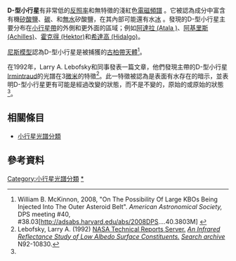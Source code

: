 '''D-型小行星'''有非常低的[[反照率|反照率]]和無特徵的淺紅色[[電磁頻譜|電磁頻譜]] {{Fact|date=July 2008}}。它被認為成分中富含有機[[矽酸鹽|矽酸鹽]]、[[碳|碳]]、和[[無水|無水]]矽酸鹽，在其內部可能還有水[[冰|冰]] {{Fact|date=July 2008}}。發現的D-型小行星主要分布在[[小行星帶|小行星帶]]的外側和更外面的區域；例如[[小行星152|阿達拉 (Atala )]]、[[小行星588|阿基里斯 (Achilles)]]、[[小行星624|霍克得 (Hektor)]]和[[小行星944|希達高 (Hidalgo)]]。

[[尼斯模型|尼斯模型]]認為D-型小行星是被捕獲的[[古柏帶|古柏帶天體]]<ref>William B. McKinnon, 2008, "On The Possibility Of Large KBOs Being Injected Into The Outer Asteroid Belt". ''American Astronomical Society,'' DPS meeting #40, #38.03[http://adsabs.harvard.edu/abs/2008DPS....40.3803M] {{WebCite|url=https://www.webcitation.org/62D6Hmyrx?url=http://adsabs.harvard.edu/abs/2008DPS....40.3803M |date=20111005152025 |dateformat=iso }}</ref>。

在1992年，Larry A. Lebofsky和同事發表一篇文章，他們發現主帶的D-型小行星[[小行星773|Irmintraud]]的光譜在3[[微米|微米]]的特徵<ref name="albedo">Lebofsky, Larry A. (1992) [[NASA_Scientific_and_Technical_Information_Program_Office|NASA Technical Reports Server.]] ''[http://ntrs.nasa.gov/archive/nasa/casi.ntrs.nasa.gov/19920001612_1992001612.pdf An Infrared Reflectance Study of Low Albedo Surface Constituents.] {{Wayback|url=http://ntrs.nasa.gov/archive/nasa/casi.ntrs.nasa.gov/19920001612_1992001612.pdf |date=20110605231323 }} [http://ntrs.nasa.gov/search.jsp Search archive] {{Wayback|url=http://ntrs.nasa.gov/search.jsp |date=20110501101815 }}'' N92-10830.</ref>。此一特徵被認為是表面有水存在的暗示，並表明D-型小行星更有可能是經過改變的狀態，而不是不變的，原始的或原始的狀態<ref name="albedo"/>。

== 相關條目 ==
*[[小行星光譜分類|小行星光譜分類]]

== 參考資料 ==
{{reflist}}

{{小行星}}
{{小天體}}

[[Category:小行星光譜分類|Category:小行星光譜分類]]
[[Category:D-型小行星|*]]

{{asteroid-stub}}